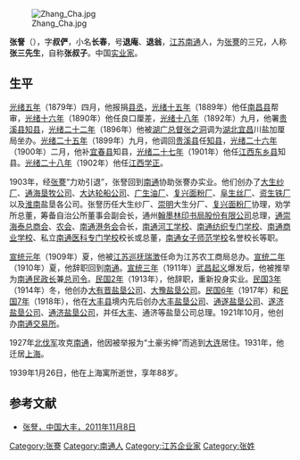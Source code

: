 [[File:Zhang_Cha.jpg|thumb]]

'''张詧'''（{{bd|1851年||1939年|1月26日}}），字'''叔俨'''，小名'''长春'''，号'''退庵'''、'''退翁'''，[[江苏|江苏]][[南通|南通]]人，为[[张謇|张謇]]的三兄，人称'''张三先生'''，自称'''张叔子'''。中国[[实业家|实业家]]。

==生平==
[[光绪五年|光绪五年]]（1879年）四月，他报捐[[县丞|县丞]]，[[光绪十五年|光绪十五年]]（1889年）他任[[南昌县|南昌县]]帮审，[[光绪十六年|光绪十六年]]（1890年）他任良口厘差，[[光绪十八年|光绪十八年]]（1892年）九月，他署[[贵溪县|贵溪县]][[知县|知县]]，[[光绪二十二年|光绪二十二年]]（1896年）他被[[湖广总督|湖广总督]][[张之洞|张之洞]]调为[[湖北|湖北]][[宜昌|宜昌]]川盐加厘局坐办。[[光绪二十五年|光绪二十五年]]（1899年）九月，他调回[[贵溪县|贵溪县]]任[[知县|知县]]，[[光绪二十六年|光绪二十六年]]（1900年）二月，他补[[宜春县|宜春县]]知县，[[光绪二十七年|光绪二十七年]]（1901年）他任[[江西|江西]][[东乡县|东乡县]]知县。[[光绪二十八年|光绪二十八年]]（1902年）他任[[江西|江西]][[学正|学正]]。

1903年，经[[张謇|张謇]]“力劝引退”，张詧回到[[南通|南通]]协助张謇办实业。他们创办了[[大生纱厂|大生纱厂]]、[[通海垦牧公司|通海垦牧公司]]、[[大达轮船公司|大达轮船公司]]、[[广生油厂|广生油厂]]、[[复兴面粉厂|复兴面粉厂]]、[[阜生丝厂|阜生丝厂]]、[[资生铁厂|资生铁厂]]以及[[淮南|淮南]]盐垦各公司。张詧历任大生纱厂、[[崇明|崇明]]大生分厂、[[复兴面粉厂|复兴面粉厂]]协理，劝学所总董，筹备自治公所董事会副会长，通州[[翰墨林印书局股份有限公司|翰墨林印书局股份有限公司]]总理，[[通崇海泰总商会|通崇海泰总商会]]、[[农会|农会]]、[[南通港务会|南通港务会]]会长，[[南通河工学校|南通河工学校]]、[[南通纺织专门学校|南通纺织专门学校]]、[[南通商业学校|南通商业学校]]、私立[[南通医科专门学校|南通医科专门学校]]校长或总董，[[南通女子师范学校|南通女子师范学校]]名誉校长等职。

[[宣统元年|宣统元年]]（1909年）夏，他被[[江苏巡抚|江苏巡抚]][[瑞澂|瑞澂]]任命为江苏农工商局总办。[[宣统二年|宣统二年]]（1910年）夏，他辞职回到[[南通|南通]]。[[宣统三年|宣统三年]]（1911年）[[武昌起义|武昌起义]]爆发后，他被推举为[[南通|南通]][[民政长|民政长]]兼[[总司令|总司令]]。[[民国2年|民国2年]]（1913年），他辞职，重新投身实业。[[民国3年|民国3年]]（1914年）冬，他创办[[大有晋盐垦公司|大有晋盐垦公司]]、[[大豫盐垦公司|大豫盐垦公司]]。[[民国6年|民国6年]]（1917年）和[[民国7年|民国7年]]（1918年），他在[[大丰县|大丰县]]境内先后创办[[大丰盐垦公司|大丰盐垦公司]]、[[通遂盐垦公司|通遂盐垦公司]]、[[遂济盐垦公司|遂济盐垦公司]]、[[通济盐垦公司|通济盐垦公司]]，并任[[大丰|大丰]]、通济等盐垦公司总理。1921年10月，他创办[[南通交易所|南通交易所]]。

1927年[[北伐军|北伐军]]攻克[[南通|南通]]，他因被举报为“土豪劣绅”而逃到[[大连|大连]]居住。1931年，他迁居[[上海|上海]]。

1939年1月26日，他在上海寓所逝世，享年88岁。

==参考文献==
*[https://web.archive.org/web/20120513210556/http://dafeng.js.cn/zjdf/dfmr/41440.shtml 张詧，中国大丰，2011年11月8日]

{{DEFAULTSORT:Zhang张}}
[[Category:张謇|Category:张謇]]
[[Category:南通人|Category:南通人]]
[[Category:江苏企业家|Category:江苏企业家]]
[[Category:张姓|Category:张姓]]